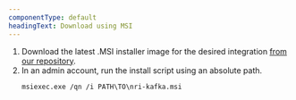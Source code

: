 ```yaml
---
componentType: default
headingText: Download using MSI
---
```


1. Download the latest .MSI installer image for the desired integration [from our repository](https://download.newrelic.com/infrastructure_agent/windows/integrations/).
2. In an admin account, run the install script using an absolute path.
    ```shell
    msiexec.exe /qn /i PATH\TO\nri-kafka.msi
    ```
